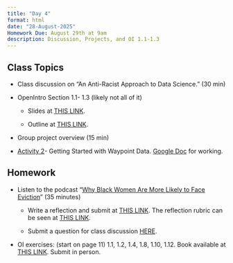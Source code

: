 ```yaml
---
title: "Day 4"
format: html
date: "28-August-2025"
Homework Due: August 29th at 9am
description: Discussion, Projects, and OI 1.1-1.3
---
```


## Class Topics

-   Class discussion on "An Anti-Racist Approach to Data Science." (30 min)

-   OpenIntro Section 1.1- 1.3 (likely not all of it)

    -   Slides at [THIS LINK](/course-materials/slides/chapter1.html).

    -   Outline at [THIS LINK](/course-materials/slides/chapter1_o.html).

-   Group project overview (15 min)

-   [Activity 2](/course-materials/activities/Activity2.qmd)- Getting Started with Waypoint Data. [Google Doc](/course-materials/activities/Activity2.docx) for working.

## Homework

-   Listen to the podcast “[Why Black Women Are More Likely to Face Eviction](https://www.kqed.org/news/11905386/why-black-women-are-more-likely-to-face-eviction)” (35 minutes)
    -   Write a reflection and submit at [THIS LINK](https://moodle.cornellcollege.edu/mod/assign/view.php?id=338104). The reflection rubric can be seen at [THIS LINK](/course-materials/documents/reflectionrubric.qmd).

    -   Submit a question for class discussion [HERE](https://moodle.cornellcollege.edu/mod/forum/view.php?id=337610).
-   OI exercises: (start on page 11) 1.1, 1.2, 1.4, 1.8, 1.10, 1.12. Book available at [THIS LINK](https://leanpub.com/os). Submit in person.
